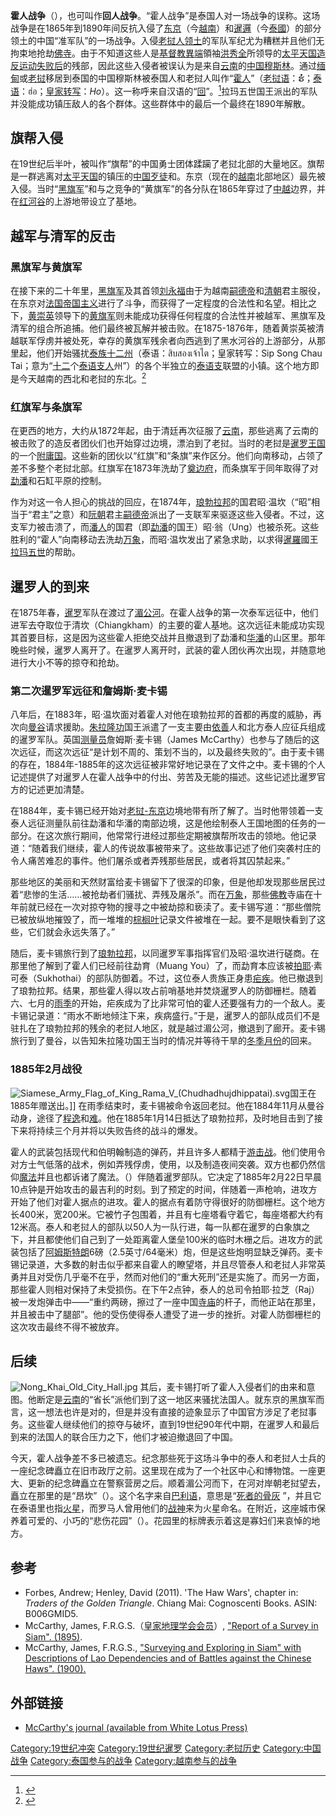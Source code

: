 {{Rough translation|en:Haw_wars}}
{{Infobox military conflict
|conflict=霍人战争
|image=[[File:Army_of_Thailand_in_Haw_wars_(1875).jpg|250px]]
|caption=霍人战争中的暹罗军，1875年。
|date=1865年-1890年
|place=老挝北部、越南西部、泰国北部
|result=暹罗人胜
|combatant1= {{flagicon image|Red flag.svg}} 霍人叛军（红旗军与条旗军）
|commander1=未知
|combatant2={{flagicon|Thailand|1855}} [[泰国|暹罗王国]]
|commander2={{flagicon|Thailand|1855}} [[朱拉隆功|朱拉隆功]]国王（拉玛五世）<br>[[File:Flag_of_Laos_(1952–1975).svg|20px]] [[温坎|昭·温坎]]，[[琅勃拉邦|琅勃拉邦]]国王<br>{{flagicon|Thailand|1855}} {{link-en|泰国陆军元帅列表|List of Thai Field Marshals|陆军元帅}}{{link-en|昭披耶·索拉沙蒙里|Chaophraya Surasakmontri}}
}}
'''霍人战争'''（{{lang-th|สงครามปราบฮ่อ}}），也可叫作'''回人战争'''。“霍人战争”是泰国人对一场战争的误称。这场战争是在1865年到1890年间反抗入侵了[[东京_(越南)|东京]]（今[[越南|越南]]）和[[拉达那哥欣王国|暹邏]]（今[[泰國|泰國]]）的部分领土的中国“准军队”的一场战争。入侵[[佬族|老挝人领土]]的军队军纪尤为糟糕并且他们无拘束地抢劫[[佛寺|佛寺]]。由于不知道这些人是[[基督徒|基督教]][[異端|異端]]領袖[[洪秀全|洪秀全]]所领导的[[太平天国#天京陷落后的斗争|太平天国造反运动失败后]]的残部，因此这些入侵者被误认为是来自[[云南省|云南]]的[[中国伊斯兰教|中国穆斯林]]。通过[[缅甸|缅甸]]或[[老挝|老挝]]移居到泰国的中国穆斯林被泰国人和老挝人叫作“[[秦霍人|霍人]]”（[[老挝语|老挝语]]：ຮໍ່；[[泰语|泰语]]：ฮ่อ；[[皇家泰语转写通用系统|皇家转写]]：''Ho''）。这一称呼来自汉语的“[[回族|回]]”。<ref>{{cite web|url=http://www.thai-language.com/id/152957|title=ฮ่อ Haaw|author=Glenn S.|date=March 15, 2012|format=Dictionary|work=Royal Institute - 1982|publisher=Thai-language.com|accessdate=April 13, 2012|archiveurl=https://www.webcitation.org/66hR5zhRu?url=http://www.thai-language.com/id/152957|archivedate=2012年4月5日|deadurl=yes}}</ref>拉玛五世国王派出的军队并没能成功镇压敌人的各个群体。这些群体中的最后一个最终在1890年解散。

==旗帮入侵==
在19世纪后半叶，被叫作“旗帮”的中国勇士团体蹂躏了老挝北部的大量地区。旗帮是一群逃离对[[太平天国|太平天国]]的镇压的[[中国|中国]][[法外之徒|歹徒]]和{{link-en|非法侵略者|Filibuster (military)|劫掠者}}。东京（现在的[[越南|越南]]北部地区）最先被入侵。当时“[[黑旗军|黑旗军]]”和与之竞争的“黄旗军”的各分队在1865年穿过了[[中国|中]][[越南|越]]边界，并在[[红河|红河谷]]的上游地带设立了基地。

==越军与清军的反击==
===黑旗军与黄旗军===
在接下来的二十年里，[[黑旗军|黑旗军]]及其首领[[刘永福|刘永福]]由于为越南[[嗣德帝|嗣德帝]]和[[清朝|清朝]]君主服役，在东京对[[新帝国主义|法国帝国主义]]进行了斗争，而获得了一定程度的合法性和名望。相比之下，[[黄崇英|黄崇英]]领导下的[[黄旗军|黄旗军]]则未能成功获得任何程度的合法性并被越军、黑旗军及清军的组合所追捕。他们最终被瓦解并被击败。在1875-1876年，随着黄崇英被清越联军俘虏并被处死，幸存的黄旗军残余者向西逃到了黑水河谷的上游部分，从那里起，他们开始骚扰[[泰族自治区|泰族十二州]]（泰语：สิบสองเจ้าไต；皇家转写：Sip Song Chau Tai；意为“[[泰文数字#十到百万|十二]]个[[台语民族|泰语支人]]州”）的各个半独立的[[壮傣语支|泰语支]]联盟的小镇。这个地方即是今天越南的西北和老挝的东北。<ref>{{cite web
|url= http://taisea.org/eng/history/wt1.html
|title= White Tai or Tai Don
|accessdate= 2 February 2010
|publisher= Tai Literary and Cultural Centre web site
|quote= In the 1880s, the White Tai ruler of Muang Lay, Cam Oum, allied himself with Chinese bandits who were plundering and causing considerable chaos in the area. During the years 1884 to 1887 two Siamese military expeditions made an effort to put down these depredations and reassert Siamese suzerainty. The Siamese operated out of Muang Thanh (Dien Bien) and maintained close relations with the Black Tai there. [在19世纪80年代，勐莱（今[[莱州市_(越南)|莱州]]）的白泰统治者金雍（即[[刁文持|刁文持]]）将他自己与那些正在掠夺这一地区并在此造成巨大混乱的中国强盗们结盟。在1884年到1887年间，两支暹罗军事远征队付出努力来镇压这些破坏行为并再次声称暹罗人的宗主权。这些暹罗人在勐青（位于奠边）行动，并与那里的黑泰保持紧密联系。]
}}
</ref>

===红旗军与条旗军===
在更西的地方，大约从1872年起，由于清廷再次征服了[[云南省|云南]]，那些逃离了云南的被击败了的造反者团伙们也开始穿过边境，漂泊到了老挝。当时的老挝是[[拉达那哥欣王国|暹罗王国]]的一个[[朝贡体系|附庸国]]。这些新的团伙以“红旗”和“条旗”来作区分。他们向南移动，占领了差不多整个老挝北部。红旗军在1873年洗劫了[[奠边府_(阮朝)|奠边府]]，而条旗军于同年取得了对[[川圹王国|勐潘]]和石缸平原的控制。

作为对这一令人担心的挑战的回应，在1874年，[[琅勃拉邦|琅勃拉邦]]的国君昭·温坎（“昭”相当于“君主”之意）和[[阮朝|阮朝]]君主[[嗣德帝|嗣德帝]]派出了一支联军来驱逐这些入侵者。不过，这支军力被击溃了，而[[潘人|潘人]]的国君（即[[勐潘|勐潘]]的国王）昭·翁（Ung）也被杀死。这些胜利的“霍人”向南移动去洗劫[[万象|万象]]，而昭·温坎发出了紧急求助，以求得[[暹羅|暹羅]]國王[[拉玛五世|拉玛五世]]的帮助。

==暹罗人的到来==
在1875年春，[[暹罗|暹罗]]军队在{{link-en|廊开市|Nong Khai|廊开}}渡过了[[湄公河|湄公河]]。在霍人战争的第一次泰军远征中，他们进军去夺取位于清坎（Chiangkham）的主要的霍人基地。这次远征未能成功实现其首要目标，这是因为这些霍人拒绝交战并且撤退到了勐潘和[[华潘省|华潘]]的山区里。那年晚些时候，暹罗人离开了。在暹罗人离开时，武装的霍人团伙再次出现，并随意地进行大小不等的掠夺和抢劫。

===第二次暹罗军远征和詹姆斯·麦卡锡===
八年后，在1883年，昭·温坎面对着霍人对他在琅勃拉邦的首都的再度的威胁，再次向[[曼谷|曼谷]]请求援助。[[朱拉隆功|朱拉隆功]]国王派遣了一支主要由[[依善地区|依善]]人和北方泰人应征兵组成的暹罗军队。英国[[测量|测量员]]詹姆斯·麦卡锡（James McCarthy）也参与了随后的这次远征，而这次远征“是计划不周的、策划不当的，以及最终失败的”。由于麦卡锡的存在，1884年-1885年的这次远征被非常好地记录在了文件之中。麦卡锡的个人记述提供了对暹罗人在霍人战争中的付出、劳苦及无能的描述。这些记述比暹罗官方的记述更加清楚。

在1884年，麦卡锡已经开始对[[东京_(越南)|老挝-东京]]边境地带有所了解了。当时他带领着一支泰人远征测量队前往勐潘和华潘的南部边境，这是他绘制泰人王国地图的任务的一部分。在这次旅行期间，他常常行进经过那些定期被旗帮所攻击的领地。他记录道：“随着我们继续，霍人的传说故事被带来了。这些故事记述了他们突袭村庄的令人痛苦难忍的事件。他们屠杀或者弄残那些居民，或者将其囚禁起来。”

那些地区的美丽和天然财富给麦卡锡留下了很深的印象，但是他却发现那些居民过着“悲惨的生活……被抢劫者们骚扰、弄残及屠杀”。而在[[万象|万象]]，那些[[佛教|佛教]]寺庙在十年前就已经在一次对掠夺物的搜寻之中被劫掠和亵渎了。麦卡锡写道：“那些僧院已被放纵地摧毁了，而一堆堆的[[贝叶经|棕榈叶]]记录文件被堆在一起。要不是眼快看到了这些，它们就会永远失落了。”

随后，麦卡锡旅行到了[[琅勃拉邦|琅勃拉邦]]，以同暹罗军事指挥官们及昭·温坎进行磋商。在那里他了解到了霍人们已经前往勐育（Muang You）了，而勐育本应该被[[泰国王室与贵族头衔|拍耶]]·素可泰（Sukhothai）的部队防御着。不过，这位泰人贵族正身患[[疟疾|疟疾]]。他已撤退到了琅勃拉邦。结果，那些霍人得以攻占前哨基地并焚烧暹罗人的防御栅栏。随着六、七月的[[雨季|雨季]]的开始，疟疾成为了比非常可怕的霍人还要强有力的一个敌人。麦卡锡记录道：“雨水不断地倾注下来，疾病盛行。”于是，暹罗人的部队成员们不是驻扎在了琅勃拉邦的残余的老挝人地区，就是越过湄公河，撤退到了廊开。麦卡锡旅行到了曼谷，以告知朱拉隆功国王当时的情况并等待干旱的[[南亚东北季风|冬季月份]]的回来。

===1885年2月战役===
[[File:Siamese_Army_Flag_of_King_Rama_V_(Chudhadhujdhippatai).svg|thumb]]国王在1885年赠送出。]]
在雨季结束时，麦卡锡被命令返回老挝。他在1884年11月从曼谷动身，途径了[[程逸|程逸]]和[[楠府|难]]。他在1885年1月14日抵达了琅勃拉邦，及时地目击到了接下来将持续三个月并将以失败告终的战斗的爆发。

霍人的武装包括现代{{link-en|连发步枪|Repeating rifle}}和伯明翰制造的弹药，并且许多人都精于[[游击战|游击战]]。他们使用令对方士气低落的战术，例如弄残俘虏，使用{{link-en|尖竹钉桩|punji stake|尖竹钉桩子}}，以及制造夜间突袭。双方也都仍然信仰[[魔法|魔法]]并且也都诉诸了魔法。{{link-en|时刻占星术|Hora (astrology)}}（{{lang-th|โหร，Hon}}）伴随着暹罗部队。它决定了1885年2月22日早晨10点钟是开始攻击的最吉利的时刻。到了预定的时间，伴随着一声枪响，进攻方开始了他们对霍人据点的进攻。霍人的据点有着防守得很好的防御栅栏。这个地方长400米，宽200米。它被竹子包围着，并且有七座塔看守着它，每座塔都大约有12米高。泰人和老挝人的部队以50人为一队行进，每一队都在暹罗的白象旗之下，并且都使他们自己到了一处距离霍人堡垒100米的临时木栅之后。进攻方的武装包括了[[阿姆斯特朗大砲|阿姆斯特朗]]6磅（2.5英寸/64毫米）炮，但是这些炮明显缺乏弹药。麦卡锡记录道，大多数的射击似乎都来自霍人的瞭望塔，并且尽管泰人和老挝人非常英勇并且对受伤几乎毫不在乎，然而对他们的“重大死刑”还是实施了。而另一方面，那些霍人则相对保持了未受损伤。在下午2点钟，泰人的总司令拍耶·拉芝（Raj）被一发炮弹击中——“重约两磅，擦过了一座中国[[寺庙|寺庙]]的杆子，而他正站在那里，并且被击中了腿部”。他的受伤使得泰人遭受了进一步的挫折。对霍人防御栅栏的这次攻击最终不得不被放弃。

==后续==
[[Image:Nong_Khai_Old_City_Hall.jpg|thumb]]
其后，麦卡锡打听了霍人入侵者们的由来和意图。他断定是[[云南省|云南]]的“省长”派他们到了这一地区来骚扰法国人。就东京的黑旗军而言，这一想法也许是对的，但是并没有直接的迹象显示了中国官方涉足了老挝事务。这些霍人继续他们的掠夺与破坏，直到19世纪90年代中期，在暹罗人和最后到来的法国人的联合压力之下，他们才被迫撤退回了中国。

今天，霍人战争差不多已被遗忘。纪念那些死于这场斗争中的泰人和老挝人士兵的一座纪念碑矗立在旧{{link-en|廊开市|Nong Khai|廊开}}市政厅之前。这里现在成为了一个社区中心和博物馆。一座更大、更新的纪念碑矗立在警察营房之后。顺着湄公河而下，在河对岸朝老挝望去，矗立在那里的是“昂坎{{link-en|泰国、柬埔寨、老挝的僧院|Wat|僧院}}”（{{lang-th|อังคาร，Angkhan}}）。这个名字来自[[巴利语|巴利语]]，意思是“[http://www.thai-language.com/id/131679 死者的骨灰] {{Wayback|url=http://www.thai-language.com/id/131679 |date=20171226100521 }}”，并且它在泰语里也指[[火星|火星]]，而罗马人曾用他们的[[玛尔斯|战神]]来为火星命名。在附近，这座城市保养着可爱的、小巧的“悲伤花园”（{{lang-th|สวนโศกเศร้า}}）。花园里的标牌表示着这是寡妇们来哀悼的地方。

==参考==
*Forbes, Andrew; Henley, David (2011). 'The Haw Wars', chapter in: ''Traders of the Golden Triangle''. Chiang Mai: Cognoscenti Books. ASIN: B006GMID5.
*McCarthy, James, F.R.G.S.（[[皇家地理学会|皇家地理学会会员]]）, [http://lccn.loc.gov/03011055 "Report of a Survey in Siam". (1895)].
*McCarthy, James, F.R.G.S., [http://www.archive.org/details/surveyingandexp00mccagoog "Surveying and Exploring in Siam" with Descriptions of Lao Dependencies and of Battles against the Chinese Haws". (1900).]
{{reflist}}

==外部链接==
*[https://web.archive.org/web/20160304103916/http://www.dcothai.com/product_info.php?products_id=122 McCarthy's journal (available from White Lotus Press)]

{{拉达那哥欣}}

[[Category:19世纪冲突|Category:19世纪冲突]]
[[Category:19世纪暹罗|Category:19世纪暹罗]]
[[Category:老挝历史|Category:老挝历史]]
[[Category:中国战争|Category:中国战争]]
[[Category:泰国参与的战争|Category:泰国参与的战争]]
[[Category:越南参与的战争|Category:越南参与的战争]]